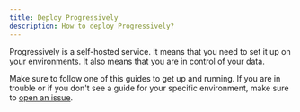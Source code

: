 ```yaml
---
title: Deploy Progressively
description: How to deploy Progressively?
---
```




Progressively is a self-hosted service. It means that you need to set it up on your environments. It also means that you are in control of your data.

Make sure to follow one of this guides to get up and running. If you are in trouble or if you don't see a guide for your specific environment, make sure to [open an issue](https://github.com/progressively-crew/progressively/issues).

<LinkCard title="Deploy with Docker" href="/deployments/deploy-docker" description="Deploy the official docker images wherever you want."/>
 
<CardGrid>
  <LinkCard title="Deploy with Docker Compose" href="/deployments/deploy-docker-compose" description="Ready-to-go setup for a monolithic usage on your own machines." />
  <LinkCard title="Deploy to Render" href="/deployments/deploy-to-render" description="Deploy Progressively to render.com and get an overview of the possibilities." /> 
</CardGrid>